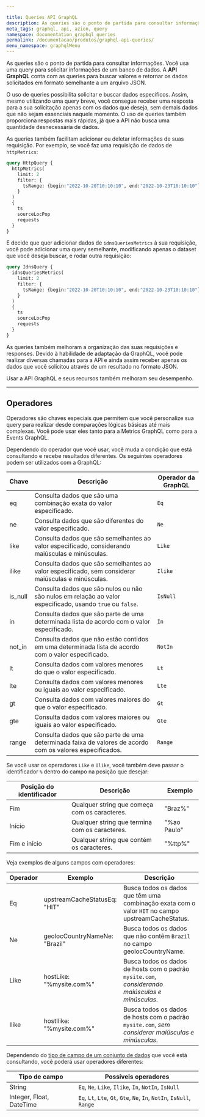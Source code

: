 ```yaml
---

title: Queries API GraphQL
description: As queries são o ponto de partida para consultar informações. Você usa uma query para solicitar informações de um banco de dados.
meta_tags: graphql, api, azion, query
namespace: documentation_graphql_queries
permalink: /documentacao/produtos/graphql-api-queries/
menu_namespace: graphqlMenu
---
```


As queries são o ponto de partida para consultar informações. Você usa uma query para solicitar informações de um banco de dados. A **API GraphQL** conta com as queries para buscar valores e retornar os dados solicitados em formato semelhante a um arquivo JSON.

O uso de queries possibilita solicitar e buscar dados específicos. Assim, mesmo utilizando uma query breve, você consegue receber uma resposta para a sua solicitação apenas com os dados que deseja, sem demais dados que não sejam essenciais naquele momento. O uso de queries também proporciona respostas mais rápidas, já que a API não busca uma quantidade desnecessária de dados.

As queries também facilitam adicionar ou deletar informações de suas requisição. Por exemplo, se você faz uma requisição de dados de `httpMetrics`:

```graphql
query HttpQuery {
  httpMetrics(
    limit: 2
    filter: {
      tsRange: {begin:"2022-10-20T10:10:10", end:"2022-10-23T10:10:10"}
    }
  ) 
  {	
    ts
    sourceLocPop
    requests
  }
}
```

E decide que quer adicionar dados de `idnsQueriesMetrics` à sua requisição, você pode adicionar uma query semelhante, modificando apenas o dataset que você deseja buscar, e rodar outra requisição:

```graphql
query IdnsQuery {
  idnsQueriesMetrics(
    limit: 2
    filter: {
      tsRange: {begin:"2022-10-20T10:10:10", end:"2022-10-23T10:10:10"}
    }
  ) 
  {
    ts
    sourceLocPop
    requests
  }
}
```

As queries também melhoram a organização das suas requisições e responses. Devido à habilidade de adaptação da GraphQL, você pode realizar diversas chamadas para a API e ainda assim receber apenas os dados que você solicitou através de um resultado no formato JSON.

Usar a API GraphQL e seus recursos também melhoram seu desempenho.

---

## Operadores

Operadores são chaves especiais que permitem que você personalize sua query para realizar desde comparações lógicas básicas até mais complexas. Você pode usar eles tanto para a Metrics GraphQL como para a Events GraphQL.

Dependendo do operador que você usar, você muda a condição que está consultando e recebe resultados diferentes. Os seguintes operadores podem ser utilizados com a GraphQL:

| Chave | Descrição | Operador da GraphQL |
| ----- | --------- | ------------------- |
| eq | Consulta dados que são uma combinação exata do valor especificado. | `Eq` |
| ne | Consulta dados que são diferentes do valor especificado. | `Ne` |
| like | Consulta dados que são semelhantes ao valor especificado, considerando maiúsculas e minúsculas. | `Like` |
| ilike | Consulta dados que são semelhantes ao valor especificado, sem considerar maiúsculas e minúsculas. | `Ilike` |
| is_null | Consulta dados que são nulos ou não são nulos em relação ao valor especificado, usando `true` ou `false`. | `IsNull` |
| in | Consulta dados que são parte de uma determinada lista de acordo com o valor especificado. | `In` |
| not_in | Consulta dados que não estão contidos em uma determinada lista de acordo com o valor especificado. | `NotIn` |
| lt | Consulta dados com valores menores do que o valor especificado. | `Lt` |
| lte | Consulta dados com valores menores ou iguais ao valor especificado. | `Lte` |
| gt | Consulta dados com valores maiores do que o valor especificado. | `Gt` |
| gte | Consulta dados com valores maiores ou iguais ao valor especificado. | `Gte` |
| range | Consulta dados que são parte de uma determinada faixa de valores de acordo com os valores especificados. | `Range` |

Se você usar os operadores `Like` e `Ilike`, você também deve passar o identificador `%` dentro do campo na posição que desejar:

| Posição do identificador | Descrição | Exemplo |
| ------------------ | ----------- | -------- |
| Fim | Qualquer string que começa com os caracteres. | "Braz%" |
| Início | Qualquer string que termina com os caracteres. | "%ao Paulo" |
| Fim e início | Qualquer string que contém os caracteres. | "%ttp%" |

Veja exemplos de alguns campos com operadores:

| Operador | Exemplo | Descrição |
| -------- | ------- | --------- |
| Eq | upstreamCacheStatusEq: "HIT" | Busca todos os dados que têm uma combinação exata com o valor `HIT` no campo upstreamCacheStatus. |
| Ne | geolocCountryNameNe: "Brazil" | Busca todos os dados que não contêm `Brazil` no campo geolocCountryName. |
| Like | hostLike: "%mysite.com%" | Busca todos os dados de hosts com o padrão `mysite.com`, *considerando maiúsculas e minúsculas*. |
| Ilike | hostIlike: "%mysite.com%" | Busca todos os dados de hosts com o padrão `mysite.com`, *sem considerar maiúsculas e minúsculas*. |

Dependendo do [tipo de campo de um conjunto de dados](/pt-br/documentacao/produtos/graphql-api-recursos/#queries-conjunto-dados) que você está consultando, você poderá usar operadores diferentes:

| Tipo de campo | Possíveis operadores |
| ------------- | -------------------- |
| String | `Eq`, `Ne`, `Like`, `Ilike`, `In`, `NotIn`, `IsNull` |
| Integer, Float, DateTime | `Eq`, `Lt`, `Lte`, `Gt`, `Gte`, `Ne`, `In`, `NotIn`, `IsNull`, `Range` |


